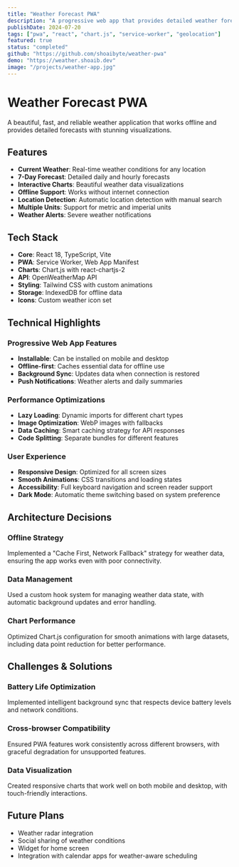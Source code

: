 ```yaml
---
title: "Weather Forecast PWA"
description: "A progressive web app that provides detailed weather forecasts with beautiful visualizations and offline support."
publishDate: 2024-07-20
tags: ["pwa", "react", "chart.js", "service-worker", "geolocation"]
featured: true
status: "completed"
github: "https://github.com/shoaibyte/weather-pwa"
demo: "https://weather.shoaib.dev"
image: "/projects/weather-app.jpg"
---
```


# Weather Forecast PWA

A beautiful, fast, and reliable weather application that works offline and provides detailed forecasts with stunning visualizations.

## Features

- **Current Weather**: Real-time weather conditions for any location
- **7-Day Forecast**: Detailed daily and hourly forecasts
- **Interactive Charts**: Beautiful weather data visualizations
- **Offline Support**: Works without internet connection
- **Location Detection**: Automatic location detection with manual search
- **Multiple Units**: Support for metric and imperial units
- **Weather Alerts**: Severe weather notifications

## Tech Stack

- **Core**: React 18, TypeScript, Vite
- **PWA**: Service Worker, Web App Manifest
- **Charts**: Chart.js with react-chartjs-2
- **API**: OpenWeatherMap API
- **Styling**: Tailwind CSS with custom animations
- **Storage**: IndexedDB for offline data
- **Icons**: Custom weather icon set

## Technical Highlights

### Progressive Web App Features
- **Installable**: Can be installed on mobile and desktop
- **Offline-first**: Caches essential data for offline use
- **Background Sync**: Updates data when connection is restored
- **Push Notifications**: Weather alerts and daily summaries

### Performance Optimizations
- **Lazy Loading**: Dynamic imports for different chart types
- **Image Optimization**: WebP images with fallbacks
- **Data Caching**: Smart caching strategy for API responses
- **Code Splitting**: Separate bundles for different features

### User Experience
- **Responsive Design**: Optimized for all screen sizes
- **Smooth Animations**: CSS transitions and loading states
- **Accessibility**: Full keyboard navigation and screen reader support
- **Dark Mode**: Automatic theme switching based on system preference

## Architecture Decisions

### Offline Strategy
Implemented a "Cache First, Network Fallback" strategy for weather data, ensuring the app works even with poor connectivity.

### Data Management
Used a custom hook system for managing weather data state, with automatic background updates and error handling.

### Chart Performance
Optimized Chart.js configuration for smooth animations with large datasets, including data point reduction for better performance.

## Challenges & Solutions

### Battery Life Optimization
Implemented intelligent background sync that respects device battery levels and network conditions.

### Cross-browser Compatibility
Ensured PWA features work consistently across different browsers, with graceful degradation for unsupported features.

### Data Visualization
Created responsive charts that work well on both mobile and desktop, with touch-friendly interactions.

## Future Plans

- Weather radar integration
- Social sharing of weather conditions
- Widget for home screen
- Integration with calendar apps for weather-aware scheduling